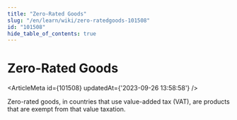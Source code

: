 ```yaml
---
title: "Zero-Rated Goods"
slug: "/en/learn/wiki/zero-ratedgoods-101508"
id: "101508"
hide_table_of_contents: true
---
```



# Zero-Rated Goods

<ArticleMeta id={101508} updatedAt={'2023-09-26 13:58:58'} />
<div className='border-solid border-b border-t-0 my-4 border-[var(--ifm-color-gray-300)]' />

Zero-rated goods, in countries that use value-added tax (VAT), are products that are exempt from that value taxation.
